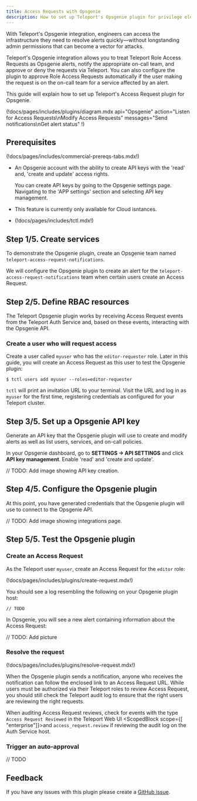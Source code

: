 ```yaml
---
title: Access Requests with Opsgenie
description: How to set up Teleport's Opsgenie plugin for privilege elevation approvals.
---
```


With Teleport's Opsgenie integration, engineers can access the infrastructure
they need to resolve alerts quickly—without longstanding admin permissions
that can become a vector for attacks.

Teleport's Opsgenie integration allows you to treat Teleport Role Access
Requests as Opsgenie alerts, notify the appropriate on-call team, and
approve or deny the requests via Teleport. You can also configure the plugin to
approve Role Access Requests automatically if the user making the request is on
the on-call team for a service affected by an alert.

This guide will explain how to set up Teleport's Access Request plugin for
Opsgenie.

(!docs/pages/includes/plugins/diagram.mdx api="Opsgenie" action="Listen for Access Requests\nModify Access Requests" messages="Send notifications\nGet alert status" !)

## Prerequisites

(!docs/pages/includes/commercial-prereqs-tabs.mdx!)

- An Opsgenie account with the ability to create API keys with the 'read' and,
  'create and update' access rights.

  You can create API keys by going to the Opsgenie settings page. Navigating to
  the 'APP settings' section and selecting API key management.

- This feature is currently only available for Cloud isntances.

- (!docs/pages/includes/tctl.mdx!)

## Step 1/5. Create services

To demonstrate the Opsgenie plugin, create an Opsgenie team named
`teleport-access-request-notifications`.

We will configure the Opsgenie plugin to create an alert for the
`teleport-access-request-notifications` team when certain users
create an Access Request.

## Step 2/5. Define RBAC resources

The Teleport Opsgenie plugin works by receiving Access Request events from the
Teleport Auth Service and, based on these events, interacting with the Opsgenie
API.

### Create a user who will request access

Create a user called `myuser` who has the `editor-requester` role. Later in this
guide, you will create an Access Request as this user to test the Opsgenie
plugin:

```code
$ tctl users add myuser --roles=editor-requester
```

`tctl` will print an invitation URL to your terminal. Visit the URL and log in
as `myuser` for the first time, registering credentials as configured for your
Teleport cluster.

## Step 3/5. Set up a Opsgenie API key

Generate an API key that the Opsgenie plugin will use to create and modify
alerts as well as list users, services, and on-call policies.

In your Opsgenie dashboard, go to **SETTINGS → API SETTINGS** and click
**API key management**. Enable 'read' and 'create and update'.

// TODO: Add image showing API key creation.

## Step 4/5. Configure the Opsgenie plugin

At this point, you have generated credentials that the Opsgenie plugin will use
to connect to the Opsgenie API.

// TODO: Add image showing integrations page.

## Step 5/5. Test the Opsgenie plugin

### Create an Access Request

As the Teleport user `myuser`, create an Access Request for the `editor` role:

(!docs/pages/includes/plugins/create-request.mdx!)

You should see a log resembling the following on your Opsgenie plugin host:

```
// TODO
```

In Opsgenie, you will see a new alert containing information about the
Access Request:

// TODO: Add picture

### Resolve the request

(!docs/pages/includes/plugins/resolve-request.mdx!)

<Admonition title="Auditing Access Requests">

When the Opsgenie plugin sends a notification, anyone who receives the
notification can follow the enclosed link to an Access Request URL. While users
must be authorized via their Teleport roles to review Access Request, you
should still check the Teleport audit log to ensure that the right users are
reviewing the right requests.

When auditing Access Request reviews, check for events with the type `Access
Request Reviewed` in the Teleport Web UI <ScopedBlock scope={[
"enterprise"]}>and `access_request.review` if reviewing the audit log on the
Auth Service host</ScopedBlock>.

</Admonition>

### Trigger an auto-approval

// TODO

## Feedback

If you have any issues with this plugin please create a [GitHub
issue](https://github.com/gravitational/teleport-plugins/issues/new).
